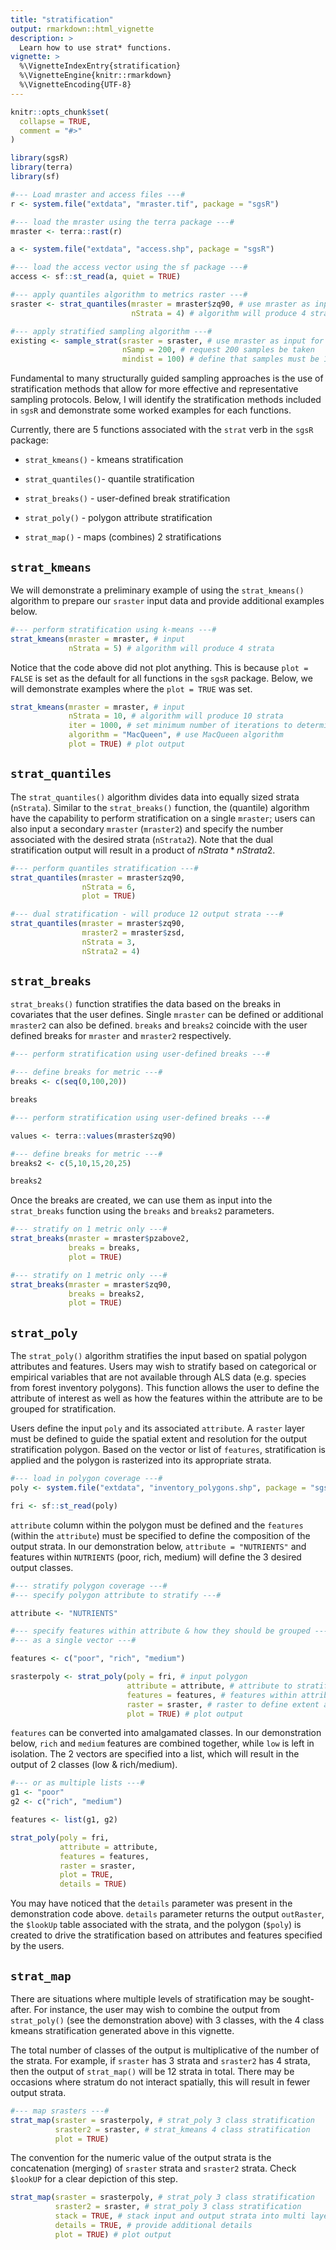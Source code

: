 ---
title: "stratification"
output: rmarkdown::html_vignette
description: >
  Learn how to use strat* functions.
vignette: >
  %\VignetteIndexEntry{stratification}
  %\VignetteEngine{knitr::rmarkdown}
  %\VignetteEncoding{UTF-8}
---

```{r, include = FALSE}
knitr::opts_chunk$set(
  collapse = TRUE,
  comment = "#>"
)
```

```{r,warning=F,message=F,echo=FALSE,results=FALSE}
library(sgsR)
library(terra)
library(sf)

#--- Load mraster and access files ---#
r <- system.file("extdata", "mraster.tif", package = "sgsR")

#--- load the mraster using the terra package ---#
mraster <- terra::rast(r)

a <- system.file("extdata", "access.shp", package = "sgsR")

#--- load the access vector using the sf package ---#
access <- sf::st_read(a, quiet = TRUE)

#--- apply quantiles algorithm to metrics raster ---#
sraster <- strat_quantiles(mraster = mraster$zq90, # use mraster as input for sampling
                           nStrata = 4) # algorithm will produce 4 strata

#--- apply stratified sampling algorithm ---#
existing <- sample_strat(sraster = sraster, # use mraster as input for sampling
                         nSamp = 200, # request 200 samples be taken
                         mindist = 100) # define that samples must be 100 m apart

```

Fundamental to many structurally guided sampling approaches is the use of stratification methods that allow for more effective and representative sampling protocols. Below, I will identify the stratification methods included in `sgsR` and demonstrate some worked examples for each functions. 

Currently, there are 5 functions associated with the `strat` verb in the `sgsR` package:

*   `strat_kmeans()` - kmeans stratification

*   `strat_quantiles()`- quantile stratification

*   `strat_breaks()` - user-defined break stratification

*   `strat_poly()` - polygon attribute stratification

*   `strat_map()` - maps (combines) 2 stratifications

## `strat_kmeans` {#kmeans .unnumbered}

We will demonstrate a preliminary example of using the `strat_kmeans()` algorithm to prepare our `sraster` input data and provide additional examples below.

```{r,warning=F,message=F}
#--- perform stratification using k-means ---#
strat_kmeans(mraster = mraster, # input
             nStrata = 5) # algorithm will produce 4 strata

```

Notice that the code above did not plot anything. This is because `plot = FALSE` is set as the default for all functions in the `sgsR` package. Below, we will demonstrate examples where the `plot = TRUE` was set. 

```{r,warning=F,message=F}
strat_kmeans(mraster = mraster, # input
             nStrata = 10, # algorithm will produce 10 strata
             iter = 1000, # set minimum number of iterations to determine kmeans centers
             algorithm = "MacQueen", # use MacQueen algorithm
             plot = TRUE) # plot output
```

## `strat_quantiles` {.unnumbered}

The `strat_quantiles()` algorithm divides data into equally sized strata (`nStrata`). Similar to the `strat_breaks()` function, the (quantile) algorithm have the capability to perform stratification on a single `mraster`; users can also input a secondary `mraster` (`mraster2`) and specify the number associated with the desired strata (`nStrata2`). Note that the dual stratification output will result in a product of $nStrata * nStrata2$.

```{r,warning=F,message=F}
#--- perform quantiles stratification ---#
strat_quantiles(mraster = mraster$zq90,
                nStrata = 6,
                plot = TRUE)

#--- dual stratification - will produce 12 output strata ---#
strat_quantiles(mraster = mraster$zq90, 
                mraster2 = mraster$zsd,
                nStrata = 3, 
                nStrata2 = 4)
```

## `strat_breaks` {.unnumbered}

`strat_breaks()` function stratifies the data based on the breaks in covariates that the user defines. Single `mraster` can be defined or additional `mraster2` can also be defined. `breaks` and `breaks2` coincide with the user defined breaks for `mraster` and `mraster2` respectively. 

```{r,warning=F,message=F}
#--- perform stratification using user-defined breaks ---#

#--- define breaks for metric ---#
breaks <- c(seq(0,100,20))

breaks

#--- perform stratification using user-defined breaks ---#

values <- terra::values(mraster$zq90)

#--- define breaks for metric ---#
breaks2 <- c(5,10,15,20,25)

breaks2

```

Once the breaks are created, we can use them as input into the `strat_breaks` function using the `breaks` and `breaks2` parameters. 

```{r,warning=F,message=F}
#--- stratify on 1 metric only ---#
strat_breaks(mraster = mraster$pzabove2,
             breaks = breaks,
             plot = TRUE)
```

```{r,warning=F,message=F}
#--- stratify on 1 metric only ---#
strat_breaks(mraster = mraster$zq90,
             breaks = breaks2,
             plot = TRUE)
```   

## `strat_poly` {.unnumbered}

The `strat_poly()` algorithm stratifies the input based on spatial polygon attributes and features. Users may wish to stratify based on categorical or empirical variables that are not available through ALS data (e.g. species from forest inventory polygons). This function allows the user to define the attribute of interest as well as how the features within the attribute are to be grouped for stratification. 

Users define the input `poly` and its associated `attribute`. A `raster` layer must be defined to guide the spatial extent and resolution for the output stratification polygon. Based on the vector or list of `features`, stratification is applied and the polygon is rasterized into its appropriate strata. 

```{r}
#--- load in polygon coverage ---#
poly <- system.file("extdata", "inventory_polygons.shp", package = "sgsR")

fri <- sf::st_read(poly)
```

`attribute` column within the polygon must be defined and the `features` (within the `attribute`) must be specified to define the composition of the output strata. In our demonstration below, `attribute = "NUTRIENTS"` and features within `NUTRIENTS` (poor, rich, medium) will define the 3 desired output classes.   

```{r}
#--- stratify polygon coverage ---#
#--- specify polygon attribute to stratify ---#

attribute <- "NUTRIENTS"

#--- specify features within attribute & how they should be grouped ---#
#--- as a single vector ---#

features <- c("poor", "rich", "medium")

srasterpoly <- strat_poly(poly = fri, # input polygon
                          attribute = attribute, # attribute to stratify by
                          features = features, # features within attribute
                          raster = sraster, # raster to define extent and resolution for output
                          plot = TRUE) # plot output
```

`features` can be converted into amalgamated classes. In our demonstration below, `rich` and `medium` features are combined together, while `low` is left in isolation. The 2 vectors are specified into a list, which will result in the output of 2 classes (low & rich/medium).  

```{r}
#--- or as multiple lists ---#
g1 <- "poor"
g2 <- c("rich", "medium")

features <- list(g1, g2)

strat_poly(poly = fri,
           attribute = attribute,
           features = features,
           raster = sraster,
           plot = TRUE,
           details = TRUE)
```

You may have noticed that the `details` parameter was present in the demonstration code above. `details` parameter returns the output `outRaster`, the `$lookUp` table associated with the strata, and the polygon (`$poly`) is created to drive the stratification based on attributes and features specified by the users. 

## `strat_map` {.unnumbered}

There are situations where multiple levels of stratification may be sought-after. For instance, the user may wish to combine the output from `strat_poly()` (see the demonstration above) with 3 classes, with the 4 class kmeans stratification generated above in this vignette. 

The total number of classes of the output is multiplicative of the number of the strata. For example, if `sraster` has 3 strata and `sraster2` has 4 strata, then the output of `strat_map()` will be 12 strata in total. There may be occasions where stratum do not interact spatially, this will result in fewer output strata. 

```{r}
#--- map srasters ---#
strat_map(sraster = srasterpoly, # strat_poly 3 class stratification
          sraster2 = sraster, # strat_kmeans 4 class stratification
          plot = TRUE)

```

The convention for the numeric value of the output strata is the concatenation (merging) of `sraster` strata and `sraster2` strata. Check `$lookUP` for a clear depiction of this step. 

```{r}
strat_map(sraster = srasterpoly, # strat_poly 3 class stratification
          sraster2 = sraster, # strat_poly 3 class stratification
          stack = TRUE, # stack input and output strata into multi layer output raster
          details = TRUE, # provide additional details
          plot = TRUE) # plot output
```
